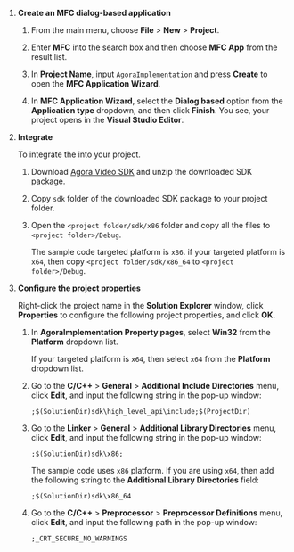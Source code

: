 
<PlatformWrapper platform="windows">

1. **Create an MFC dialog-based application**

    1. From the main menu, choose **File** > **New** > **Project**.

    1. Enter **MFC** into the search box and then choose **MFC App** from the result list.
    
    1. In **Project Name**, input `AgoraImplementation` and press **Create** to open the **MFC Application Wizard**.

    1. In **MFC Application Wizard**, select the **Dialog based** option from the **Application type** dropdown, and then click **Finish**. You see, your project opens in the **Visual Studio Editor**.


1. **Integrate <Vpd k="SDK" />**

    To integrate the <Vpd k="SDK" /> into your project.

    1. Download [Agora Video SDK](https://download.agora.io/sdk/release/Agora_Native_SDK_for_Windows_v4.1.0_FULL.zip) and unzip the downloaded SDK package.

    1. Copy `sdk` folder of the downloaded SDK package to your project folder.

    1. Open the `<project folder/sdk/x86` folder and copy all the files to `<project folder>/Debug`.
       
        The sample code targeted platform is `x86`. if your targeted platform is `x64`, then copy `<project folder/sdk/x86_64` to `<project folder>/Debug`.

1. **Configure the project properties**

    Right-click the project name in the **Solution Explorer** window, click **Properties** to configure the following project properties, and click **OK**.

    1.  In **AgoraImplementation Property pages**, select **Win32** from the **Platform** dropdown list.
      
        If your targeted platform is `x64`, then select `x64` from the **Platform** dropdown list.

    1.  Go to the **C/C++** > **General** > **Additional Include Directories** menu, click **Edit**, and input the following string in the pop-up window:
       
        ```
        ;$(SolutionDir)sdk\high_level_api\include;$(ProjectDir)
        ```

    1.  Go to the **Linker** > **General** > **Additional Library Directories** menu, click **Edit**, and input the following string in the pop-up window:

        ```
        ;$(SolutionDir)sdk\x86;
        ```
        The sample code uses `x86` platform. If you are using `x64`, then add the following string to the **Additional Library Directories** field:

        ```
        ;$(SolutionDir)sdk\x86_64
        ``` 

    1.  Go to the **C/C++** > **Preprocessor** > **Preprocessor Definitions** menu, click **Edit**, and input the following path in the pop-up window:

        ```
        ;_CRT_SECURE_NO_WARNINGS
        ```

</PlatformWrapper>